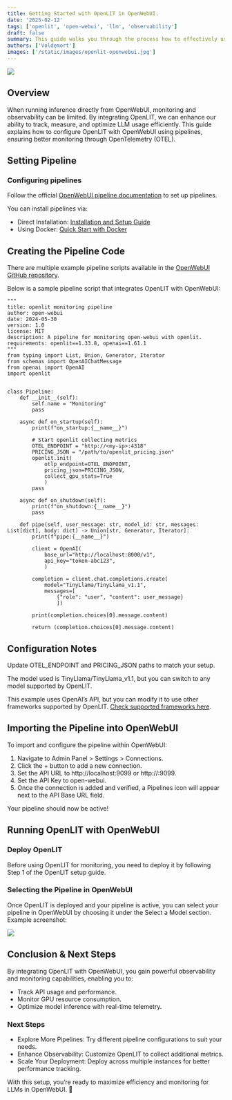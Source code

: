 ```yaml
---
title: Getting Started with OpenLIT in OpenWebUI.
date: '2025-02-12'
tags: ['openlit', 'open-webui', 'llm', 'observability']
draft: false
summary: This guide walks you through the process how to effectively use OpenLIT within the OpenWebUI framework, covering installation, configuration, and practical use cases.
authors: ['Voldemort']
images: ['/static/images/openlit-openwebui.jpg']
---
```


![](/static/images/openlit-openwebui.jpg)

## Overview

When running inference directly from OpenWebUI, monitoring and observability can be limited. 
By integrating OpenLIT, we can enhance our ability to track, measure, and optimize LLM usage efficiently. 
This guide explains how to configure OpenLIT with OpenWebUI using pipelines, ensuring better monitoring through OpenTelemetry (OTEL).

## Setting Pipeline

### Configuring pipelines

Follow the official [OpenWebUI pipeline documentation](https://docs.openwebui.com/pipelines/) to set up pipelines.

You can install pipelines via:

- Direct Installation: [Installation and Setup Guide](https://docs.openwebui.com/pipelines/#-installation-and-setup)
- Using Docker: [Quick Start with Docker](https://docs.openwebui.com/pipelines/#-quick-start-with-docker)


## Creating the Pipeline Code

There are multiple example pipeline scripts available in the [OpenWebUI GitHub repository]((https://github.com/open-webui/pipelines/tree/main/examples/pipelines)).

Below is a sample pipeline script that integrates OpenLIT with OpenWebUI:

```python3
"""
title: openlit monitoring pipeline
author: open-webui
date: 2024-05-30
version: 1.0
license: MIT
description: A pipeline for monitoring open-webui with openlit.
requirements: openlit==1.33.8, openai==1.61.1
"""
from typing import List, Union, Generator, Iterator
from schemas import OpenAIChatMessage
from openai import OpenAI
import openlit


class Pipeline:
    def __init__(self):
        self.name = "Monitoring"
        pass

    async def on_startup(self):
        print(f"on_startup:{__name__}")
        
        # Start openlit collecting metrics
        OTEL_ENDPOINT = "http://<my-ip>:4318"
        PRICING_JSON = "/path/to/openlit_pricing.json"
        openlit.init(
            otlp_endpoint=OTEL_ENDPOINT,
            pricing_json=PRICING_JSON,
            collect_gpu_stats=True
            )
        pass

    async def on_shutdown(self):
        print(f"on_shutdown:{__name__}")
        pass

    def pipe(self, user_message: str, model_id: str, messages: List[dict], body: dict) -> Union[str, Generator, Iterator]:
        print(f"pipe:{__name__}")

        client = OpenAI(
            base_url="http://localhost:8000/v1",
            api_key="token-abc123",
            )
        
        completion = client.chat.completions.create(
            model="TinyLlama/TinyLlama_v1.1",
            messages=[
                {"role": "user", "content": user_message}
                ])
        
        print(completion.choices[0].message.content)

        return (completion.choices[0].message.content)
```

## Configuration Notes

Update OTEL_ENDPOINT and PRICING_JSON paths to match your setup.

The model used is TinyLlama/TinyLlama_v1.1, but you can switch to any model supported by OpenLIT.

This example uses OpenAI’s API, but you can modify it to use other frameworks supported by OpenLIT. [Check supported frameworks here](https://github.com/openlit/openlit/tree/main/sdk/python#auto-instrumentation-capabilities).

## Importing the Pipeline into OpenWebUI

To import and configure the pipeline within OpenWebUI:

1. Navigate to Admin Panel > Settings > Connections.
2. Click the + button to add a new connection.
3. Set the API URL to http://localhost:9099 or http://<your-ip>:9099.
4. Set the API Key to open-webui.
5. Once the connection is added and verified, a Pipelines icon will appear next to the API Base URL field.

Your pipeline should now be active!

## Running OpenLIT with OpenWebUI

### Deploy OpenLIT

Before using OpenLIT for monitoring, you need to deploy it by following Step 1 of the OpenLIT setup guide.

### Selecting the Pipeline in OpenWebUI

Once OpenLIT is deployed and your pipeline is active, you can select your pipeline in OpenWebUI by choosing it under the Select a Model section. Example screenshot:

![](https://davidmac.pro/posts/2024-11-15-ai-start-ollama-openwebui/openwebui-select-model.png)

## Conclusion & Next Steps

By integrating OpenLIT with OpenWebUI, you gain powerful observability and monitoring capabilities, enabling you to:

- Track API usage and performance.
- Monitor GPU resource consumption.
- Optimize model inference with real-time telemetry.

### Next Steps

- Explore More Pipelines: Try different pipeline configurations to suit your needs.
- Enhance Observability: Customize OpenLIT to collect additional metrics.
- Scale Your Deployment: Deploy across multiple instances for better performance tracking.

With this setup, you’re ready to maximize efficiency and monitoring for LLMs in OpenWebUI. 🚀